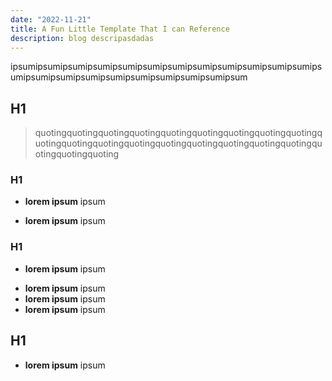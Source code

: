 ```yaml
---
date: "2022-11-21"
title: A Fun Little Template That I can Reference
description: blog descripasdadas
---
```


ipsumipsumipsumipsumipsumipsumipsumipsumipsumipsumipsumipsumipsumipsumipsumipsumipsumipsumipsumipsumipsumipsum

## H1

> quotingquotingquotingquotingquotingquotingquotingquotingquotingquotingquotingquotingquotingquotingquotingquotingquotingquotingquotingquotingquoting

### H1

- **lorem ipsum** ipsum

* **lorem ipsum** ipsum

### H1

- **lorem ipsum** ipsum

* **lorem ipsum** ipsum
* **lorem ipsum** ipsum
* **lorem ipsum** ipsum

## H1

- **lorem ipsum** ipsum
